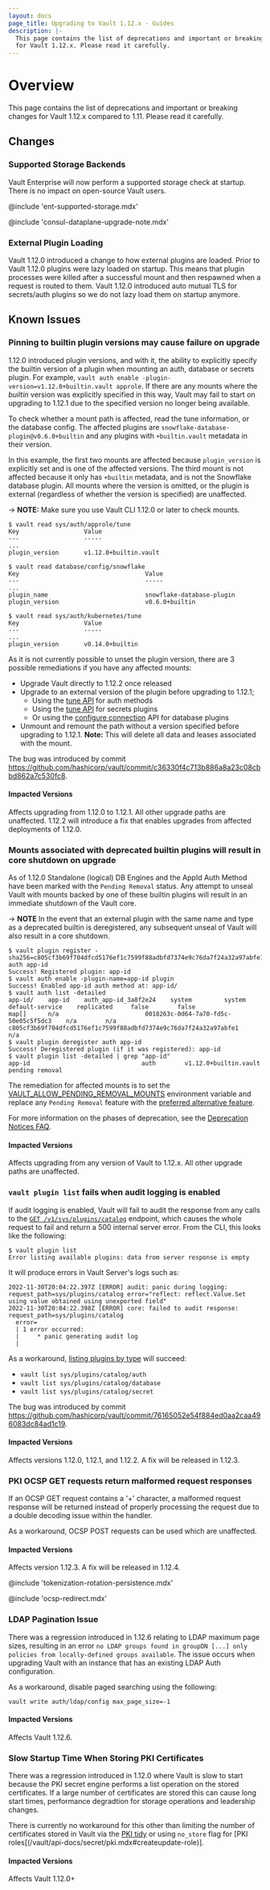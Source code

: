 ```yaml
---
layout: docs
page_title: Upgrading to Vault 1.12.x - Guides
description: |-
  This page contains the list of deprecations and important or breaking changes
  for Vault 1.12.x. Please read it carefully.
---
```


# Overview

This page contains the list of deprecations and important or breaking changes
for Vault 1.12.x compared to 1.11. Please read it carefully.

## Changes

### Supported Storage Backends

Vault Enterprise will now perform a supported storage check at startup. There is no impact on open-source Vault users.

@include 'ent-supported-storage.mdx'

@include 'consul-dataplane-upgrade-note.mdx'

### External Plugin Loading

Vault 1.12.0 introduced a change to how external plugins are loaded. Prior to
Vault 1.12.0 plugins were lazy loaded on startup. This means that plugin
processes were killed after a successful mount and then respawned when a
request is routed to them. Vault 1.12.0 introduced auto mutual TLS for
secrets/auth plugins so we do not lazy load them on startup anymore.

## Known Issues

### Pinning to builtin plugin versions may cause failure on upgrade

1.12.0 introduced plugin versions, and with it, the ability to explicitly specify
the builtin version of a plugin when mounting an auth, database or secrets plugin.
For example, `vault auth enable -plugin-version=v1.12.0+builtin.vault approle`. If
there are any mounts where the _builtin_ version was explicitly specified in this way,
Vault may fail to start on upgrading to 1.12.1 due to the specified version no
longer being available.

To check whether a mount path is affected, read the tune information, or the
database config. The affected plugins are `snowflake-database-plugin@v0.6.0+builtin`
and any plugins with `+builtin.vault` metadata in their version.

In this example, the first two mounts are affected because `plugin_version` is
explicitly set and is one of the affected versions. The third mount is not
affected because it only has `+builtin` metadata, and is not the Snowflake
database plugin. All mounts where the version is omitted, or the plugin is
external (regardless of whether the version is specified) are unaffected.

-> **NOTE:** Make sure you use Vault CLI 1.12.0 or later to check mounts.

```shell-session
$ vault read sys/auth/approle/tune
Key                  Value
---                  -----
...
plugin_version       v1.12.0+builtin.vault

$ vault read database/config/snowflake
Key                                   Value
---                                   -----
...
plugin_name                           snowflake-database-plugin
plugin_version                        v0.6.0+builtin

$ vault read sys/auth/kubernetes/tune
Key                  Value
---                  -----
...
plugin_version       v0.14.0+builtin
```

As it is not currently possible to unset the plugin version, there are 3 possible
remediations if you have any affected mounts:

* Upgrade Vault directly to 1.12.2 once released
* Upgrade to an external version of the plugin before upgrading to 1.12.1;
  * Using the [tune API](/vault/api-docs/system/auth#tune-auth-method) for auth methods
  * Using the [tune API](/vault/api-docs/system/mounts#tune-mount-configuration) for secrets plugins
  * Or using the [configure connection](/vault/api-docs/secret/databases#configure-connection)
    API for database plugins
* Unmount and remount the path without a version specified before upgrading to 1.12.1.
  **Note:** This will delete all data and leases associated with the mount.

The bug was introduced by commit
https://github.com/hashicorp/vault/commit/c36330f4c713b886a8a23c08cbbd862a7c530fc8.

#### Impacted Versions

Affects upgrading from 1.12.0 to 1.12.1. All other upgrade paths are unaffected.
1.12.2 will introduce a fix that enables upgrades from affected deployments of
1.12.0.

### Mounts associated with deprecated builtin plugins will result in core shutdown on upgrade

As of 1.12.0 Standalone (logical) DB Engines and the AppId Auth Method have been
marked with the `Pending Removal` status. Any attempt to unseal Vault with
mounts backed by one of these builtin plugins will result in an immediate
shutdown of the Vault core.

-> **NOTE** In the event that an external plugin with the same name and type as
a deprecated builtin is deregistered, any subsequent unseal of Vault will also
result in a core shutdown.

```shell-session
$ vault plugin register -sha256=c805cf3b69f704dfcd5176ef1c7599f88adbfd7374e9c76da7f24a32a97abfe1 auth app-id
Success! Registered plugin: app-id
$ vault auth enable -plugin-name=app-id plugin
Success! Enabled app-id auth method at: app-id/
$ vault auth list -detailed
app-id/    app-id    auth_app-id_3a8f2e24    system         system     default-service    replicated     false        false                      map[]      n/a                        0018263c-0d64-7a70-fd5c-50e05c5f5dc3    n/a        n/a                      c805cf3b69f704dfcd5176ef1c7599f88adbfd7374e9c76da7f24a32a97abfe1    n/a
$ vault plugin deregister auth app-id
Success! Deregistered plugin (if it was registered): app-id
$ vault plugin list -detailed | grep "app-id"
app-id                               auth        v1.12.0+builtin.vault                                 pending removal
```

The remediation for affected mounts is to set the
[VAULT_ALLOW_PENDING_REMOVAL_MOUNTS](/vault/docs/commands/server#vault_allow_pending_removal_mounts)
environment variable and replace any `Pending Removal` feature with the
[preferred alternative
feature](/vault/docs/deprecation/faq#q-what-should-i-do-if-i-use-mount-filters-appid-or-any-of-the-standalone-db-engines).

For more information on the phases of deprecation, see the [Deprecation Notices
FAQ](/vault/docs/deprecation/faq#q-what-are-the-phases-of-deprecation).

#### Impacted Versions

Affects upgrading from any version of Vault to 1.12.x. All other upgrade paths
are unaffected.

### `vault plugin list` fails when audit logging is enabled

If audit logging is enabled, Vault will fail to audit the response from any
calls to the [`GET /v1/sys/plugins/catalog`](/vault/api-docs/system/plugins-catalog#list-plugins)
endpoint, which causes the whole request to fail and return a 500 internal
server error. From the CLI, this looks like the following:

```shell-session
$ vault plugin list
Error listing available plugins: data from server response is empty
```

It will produce errors in Vault Server's logs such as:

```text
2022-11-30T20:04:22.397Z [ERROR] audit: panic during logging: request_path=sys/plugins/catalog error="reflect: reflect.Value.Set using value obtained using unexported field"
2022-11-30T20:04:22.398Z [ERROR] core: failed to audit response: request_path=sys/plugins/catalog
  error=
  | 1 error occurred:
  | 	* panic generating audit log
  |
```

As a workaround, [listing plugins by type](/vault/api-docs/system/plugins-catalog#list-plugins-1)
will succeed:

* `vault list sys/plugins/catalog/auth`
* `vault list sys/plugins/catalog/database`
* `vault list sys/plugins/catalog/secret`

The bug was introduced by commit
https://github.com/hashicorp/vault/commit/76165052e54f884ed0aa2caa496083dc84ad1c19.

#### Impacted Versions

Affects versions 1.12.0, 1.12.1, and 1.12.2. A fix will be released in 1.12.3.

### PKI OCSP GET requests return malformed request responses

If an OCSP GET request contains a '+' character, a malformed request response will be
returned instead of properly processing the request due to a double decoding issue within the
handler.

As a workaround, OCSP POST requests can be used which are unaffected.

#### Impacted Versions

Affects version 1.12.3. A fix will be released in 1.12.4.

@include 'tokenization-rotation-persistence.mdx'

@include 'ocsp-redirect.mdx'

### LDAP Pagination Issue

There was a regression introduced in 1.12.6 relating to LDAP maximum page sizes, resulting in
an error `no LDAP groups found in groupDN [...] only policies from locally-defined groups available`.  The issue
occurs when upgrading Vault with an instance that has an existing LDAP Auth configuration.

As a workaround, disable paged searching using the following:
```shell-session
vault write auth/ldap/config max_page_size=-1
```

#### Impacted Versions

Affects Vault 1.12.6.

### Slow Startup Time When Storing PKI Certificates 

There was a regression introduced in 1.12.0 where Vault is slow to start because the 
PKI secret engine performs a list operation on the stored certificates. If a large number 
of certificates are stored this can cause long start times, performance degradtion for storage 
operations and leadership changes.

There is currently no workaround for this other than limiting the number of certificates stored 
in Vault via the [PKI tidy](/vault/api-docs/secret/pki.mdx#tidy) or using `no_store` 
flag for [PKI roles[(/vault/api-docs/secret/pki.mdx#createupdate-role)].

#### Impacted Versions

Affects Vault 1.12.0+